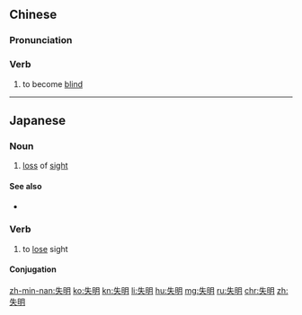 ==Chinese==
{{zh-forms}}

===Pronunciation===
{{zh-pron
|m=shīmíng
|c=sat1 ming4
|h=pfs=sṳt-mìn
|mn=qz,tw,xm,zz:sit-bêng
|cat=v
}}

===Verb===
{{zh-verb}}

# to become [[blind]]

----

==Japanese==
{{ja-kanjitab|しつ|めい|yomi=o}}
{{slim-wikipedia|lang=ja}}

===Noun===
{{ja-noun|しつめい}}

# [[loss]] of [[sight]]

====See also====
* {{ja-l|盲|もう}}

===Verb===
{{ja-verb-suru|しつめい}}

# to [[lose]] sight

====Conjugation====
{{ja-suru|しつめい}}

[[zh-min-nan:失明]]
[[ko:失明]]
[[kn:失明]]
[[li:失明]]
[[hu:失明]]
[[mg:失明]]
[[ru:失明]]
[[chr:失明]]
[[zh:失明]]